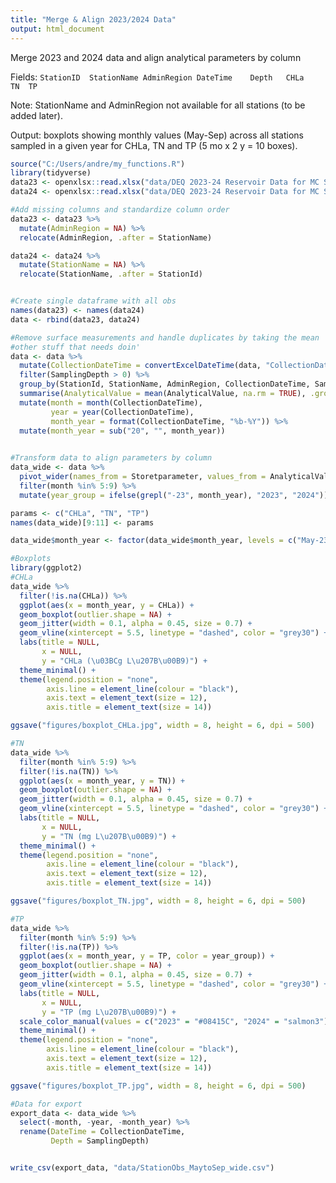 ```yaml
---
title: "Merge & Align 2023/2024 Data"
output: html_document
---
```


Merge 2023 and 2024 data and align analytical parameters by column					

Fields: 
`StationID	StationName	AdminRegion	DateTime	Depth	CHLa	TN	TP`

Note: StationName and AdminRegion not available for all stations (to be added later).	

Output: boxplots showing monthly values (May-Sep) across all stations sampled in a given year for CHLa, TN and TP (5 mo x 2 y = 10 boxes).	

```r
source("C:/Users/andre/my_functions.R")
library(tidyverse)
data23 <- openxlsx::read.xlsx("data/DEQ 2023-24 Reservoir Data for MC Survey.xlsx", sheet = 2)
data24 <- openxlsx::read.xlsx("data/DEQ 2023-24 Reservoir Data for MC Survey.xlsx", sheet = 3)

#Add missing columns and standardize column order
data23 <- data23 %>%
  mutate(AdminRegion = NA) %>%
  relocate(AdminRegion, .after = StationName)

data24 <- data24 %>%
  mutate(StationName = NA) %>%
  relocate(StationName, .after = StationId)


#Create single dataframe with all obs
names(data23) <- names(data24)
data <- rbind(data23, data24)

#Remove surface measurements and handle duplicates by taking the mean
#other stuff that needs doin'
data <- data %>%
  mutate(CollectionDateTime = convertExcelDateTime(data, "CollectionDateTime")) %>%
  filter(SamplingDepth > 0) %>%
  group_by(StationId, StationName, AdminRegion, CollectionDateTime, SamplingDepth, Storetparameter) %>%
  summarise(AnalyticalValue = mean(AnalyticalValue, na.rm = TRUE), .groups = "drop") %>%
  mutate(month = month(CollectionDateTime),
         year = year(CollectionDateTime),
         month_year = format(CollectionDateTime, "%b-%Y")) %>%
  mutate(month_year = sub("20", "", month_year))
  

#Transform data to align parameters by column
data_wide <- data %>%
  pivot_wider(names_from = Storetparameter, values_from = AnalyticalValue) %>%
  filter(month %in% 5:9) %>%
  mutate(year_group = ifelse(grepl("-23", month_year), "2023", "2024")) # to allow for coloring data by year for visual improvement

params <- c("CHLa", "TN", "TP")
names(data_wide)[9:11] <- params

data_wide$month_year <- factor(data_wide$month_year, levels = c("May-23", "Jun-23", "Jul-23", "Aug-23", "Sep-23", "May-24", "Jun-24", "Jul-24", "Aug-24", "Sep-24"))

#Boxplots
library(ggplot2)
#CHLa
data_wide %>%
  filter(!is.na(CHLa)) %>%
  ggplot(aes(x = month_year, y = CHLa)) +
  geom_boxplot(outlier.shape = NA) +
  geom_jitter(width = 0.1, alpha = 0.45, size = 0.7) + 
  geom_vline(xintercept = 5.5, linetype = "dashed", color = "grey30") +
  labs(title = NULL, 
       x = NULL, 
       y = "CHLa (\u03BCg L\u207B\u00B9)") +
  theme_minimal() +
  theme(legend.position = "none",
        axis.line = element_line(colour = "black"),
        axis.text = element_text(size = 12),    
        axis.title = element_text(size = 14))

ggsave("figures/boxplot_CHLa.jpg", width = 8, height = 6, dpi = 500)

#TN
data_wide %>%
  filter(month %in% 5:9) %>%
  filter(!is.na(TN)) %>%
  ggplot(aes(x = month_year, y = TN)) +
  geom_boxplot(outlier.shape = NA) +
  geom_jitter(width = 0.1, alpha = 0.45, size = 0.7) + 
  geom_vline(xintercept = 5.5, linetype = "dashed", color = "grey30") +
  labs(title = NULL, 
       x = NULL, 
       y = "TN (mg L\u207B\u00B9)") +
  theme_minimal() +
  theme(legend.position = "none",
        axis.line = element_line(colour = "black"),
        axis.text = element_text(size = 12),    
        axis.title = element_text(size = 14))

ggsave("figures/boxplot_TN.jpg", width = 8, height = 6, dpi = 500)

#TP
data_wide %>%
  filter(month %in% 5:9) %>%
  filter(!is.na(TP)) %>%
  ggplot(aes(x = month_year, y = TP, color = year_group)) +
  geom_boxplot(outlier.shape = NA) +
  geom_jitter(width = 0.1, alpha = 0.45, size = 0.7) + 
  geom_vline(xintercept = 5.5, linetype = "dashed", color = "grey30") +
  labs(title = NULL, 
       x = NULL, 
       y = "TP (mg L\u207B\u00B9)") +
  scale_color_manual(values = c("2023" = "#08415C", "2024" = "salmon3")) + # Customize colors
  theme_minimal() +
  theme(legend.position = "none",
        axis.line = element_line(colour = "black"),
        axis.text = element_text(size = 12),    
        axis.title = element_text(size = 14))

ggsave("figures/boxplot_TP.jpg", width = 8, height = 6, dpi = 500)

#Data for export
export_data <- data_wide %>%
  select(-month, -year, -month_year) %>%
  rename(DateTime = CollectionDateTime,
         Depth = SamplingDepth)


write_csv(export_data, "data/StationObs_MaytoSep_wide.csv")


```
